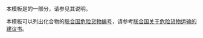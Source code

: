 {{Documentation subpage}}
本模板是{{tl|Chembox}}的一部分，请参见其说明。

本模板可以列出化合物的[[联合国危险货物编号]]，请参考[http://www.unece.org/trans/danger/publi/unrec/rev14/14files_c.html 联合国关于危险货物运输的建议书]。

<includeonly>
[[Category:化学信息框模板|{{PAGENAME}}]]
</includeonly>